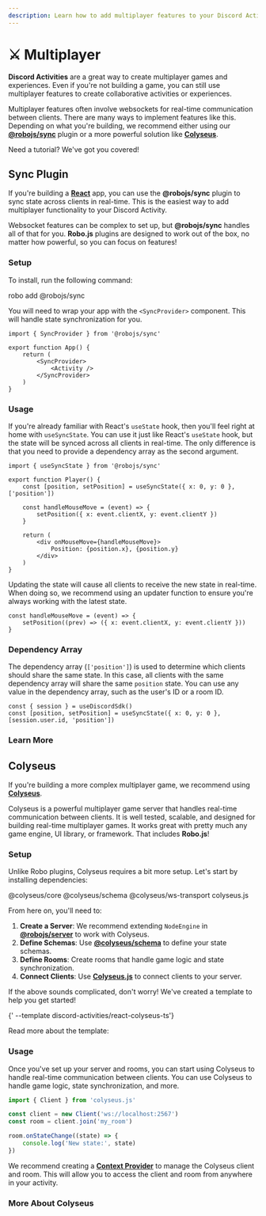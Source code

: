```yaml
---
description: Learn how to add multiplayer features to your Discord Activity using Robo.js for real-time communication between clients.
---
```



# ⚔️ Multiplayer

**Discord Activities** are a great way to create multiplayer games and experiences. Even if you're not building a game, you can still use multiplayer features to create collaborative activities or experiences.

Multiplayer features often involve websockets for real-time communication between clients. There are many ways to implement features like this. Depending on what you're building, we recommend either using our **[@robojs/sync](#sync-plugin)** plugin or a more powerful solution like **[Colyseus](https://colyseus.io/)**.

Need a tutorial? We've got you covered!

<CardContainer>
	<Card
		href="https://dev.to/waveplay/how-to-add-multiplayer-to-your-discord-activity-lo1"
		title="📚 Add Multiplayer to Your Activity"
		description="Create a real-time multiplayer Discord Activity."
	/>
</CardContainer>

## Sync Plugin

If you're building a **[React](https://react.dev)** app, you can use the **@robojs/sync** plugin to sync state across clients in real-time. This is the easiest way to add multiplayer functionality to your Discord Activity.

Websocket features can be complex to set up, but **@robojs/sync** handles all of that for you. **Robo.js** plugins are designed to work out of the box, no matter how powerful, so you can focus on features!

### Setup

To install, run the following command:

<Terminal execute>robo add @robojs/sync</Terminal>

You will need to wrap your app with the `<SyncProvider>` component. This will handle state synchronization for you.

```tsx title="/src/app/App.tsx"
import { SyncProvider } from '@robojs/sync'

export function App() {
	return (
		<SyncProvider>
			<Activity />
		</SyncProvider>
	)
}
```

### Usage

If you're already familiar with React's `useState` hook, then you'll feel right at home with `useSyncState`. You can use it just like React's `useState` hook, but the state will be synced across all clients in real-time. The only difference is that you need to provide a dependency array as the second argument.

```tsx title="/src/components/Player.tsx"
import { useSyncState } from '@robojs/sync'

export function Player() {
	const [position, setPosition] = useSyncState({ x: 0, y: 0 }, ['position'])

	const handleMouseMove = (event) => {
		setPosition({ x: event.clientX, y: event.clientY })
	}

	return (
		<div onMouseMove={handleMouseMove}>
			Position: {position.x}, {position.y}
		</div>
	)
}
```

Updating the state will cause all clients to receive the new state in real-time. When doing so, we recommend using an updater function to ensure you're always working with the latest state.

```tsx title="/src/components/Player.tsx"
const handleMouseMove = (event) => {
	setPosition((prev) => ({ x: event.clientX, y: event.clientY }))
}
```

### Dependency Array

The dependency array (`['position']`) is used to determine which clients should share the same state. In this case, all clients with the same dependency array will share the same `position` state. You can use any value in the dependency array, such as the user's ID or a room ID.

```tsx title="/src/components/Player.tsx"
const { session } = useDiscordSdk()
const [position, setPosition] = useSyncState({ x: 0, y: 0 }, [session.user.id, 'position'])
```

### Learn More

<CardContainer>
	<Card
		href="../plugins/sync"
		title="🔌 @robojs/sync"
		description="Real-time state synchronization for multiplayer activities."
	/>
	<Card
		href="https://github.com/Wave-Play/robo.js/tree/main/templates/discord-activities/react-multiplayer-video-ts"
		title="🔗 Multiplayer Video (TS)"
		description="Control a video player with friends using React."
	/>
</CardContainer>

## Colyseus

If you're building a more complex multiplayer game, we recommend using **[Colyseus](https://colyseus.io/)**.

Colyseus is a powerful multiplayer game server that handles real-time communication between clients. It is well tested, scalable, and designed for building real-time multiplayer games. It works great with pretty much any game engine, UI library, or framework. That includes **Robo.js**!

### Setup

Unlike Robo plugins, Colyseus requires a bit more setup. Let's start by installing dependencies:

<Terminal install>@colyseus/core @colyseus/schema @colyseus/ws-transport colyseus.js</Terminal>

From here on, you'll need to:

1. **Create a Server**: We recommend extending `NodeEngine` in **[@robojs/server](../plugins/server)** to work with Colyseus.
2. **Define Schemas**: Use **[@colyseus/schema](https://docs.colyseus.io/schema/)** to define your state schemas.
3. **Define Rooms**: Create rooms that handle game logic and state synchronization.
4. **Connect Clients**: Use **[Colyseus.js](https://docs.colyseus.io/client/)** to connect clients to your server.

If the above sounds complicated, don't worry! We've created a template to help you get started!

<Terminal create>{'<project-name> --template discord-activities/react-colyseus-ts'}</Terminal>

Read more about the template:

<CardContainer>
	<Card
		href="https://github.com/Wave-Play/robo.js/tree/main/templates/discord-activities/react-colyseus-ts"
		title="🔗 Multiplayer Colyseus (TS)"
		description="A simplified TypeScript template using Colyseus."
	/>
</CardContainer>

### Usage

Once you've set up your server and rooms, you can start using Colyseus to handle real-time communication between clients. You can use Colyseus to handle game logic, state synchronization, and more.

```ts title="/src/core/colyseus.ts"
import { Client } from 'colyseus.js'

const client = new Client('ws://localhost:2567')
const room = client.join('my_room')

room.onStateChange((state) => {
	console.log('New state:', state)
})
```

We recommend creating a **[Context Provider](https://react.dev/learn/passing-data-deeply-with-context)** to manage the Colyseus client and room. This will allow you to access the client and room from anywhere in your activity.

### More About Colyseus

<CardContainer>
	<Card
		href="https://docs.colyseus.io/"
		title="🔗 Colyseus Docs"
		description="Learn more about Colyseus and its features."
	/>
</CardContainer>
